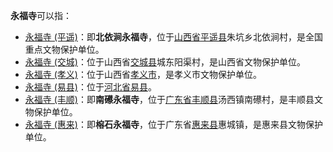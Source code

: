 '''永福寺'''可以指：

* [[永福寺_(平遥)|永福寺 (平遥)]]：即'''北依涧永福寺'''，位于[[山西省|山西省]][[平遥县|平遥县]]朱坑乡北依涧村，是全国重点文物保护单位。
* [[永福寺_(交城)|永福寺 (交城)]]：位于山西省[[交城县|交城县]]城东阳渠村，是山西省文物保护单位。
* [[永福寺_(孝义)|永福寺 (孝义)]]：位于山西省[[孝义市|孝义市]]，是孝义市文物保护单位。
* [[永福寺_(易县)|永福寺 (易县)]]：位于[[河北省|河北省]][[易县|易县]]。
* [[永福寺_(丰顺)|永福寺 (丰顺)]]：即'''南礤永福寺'''，位于[[广东省|广东省]][[丰顺县|丰顺县]]汤西镇南礤村，是丰顺县文物保护单位。
* [[永福寺_(惠来)|永福寺 (惠来)]]：即'''榕石永福寺'''，位于广东省[[惠来县|惠来县]]惠城镇，是惠来县文物保护单位。

{{Disambig|Y|cat=三字佛寺消歧義}}